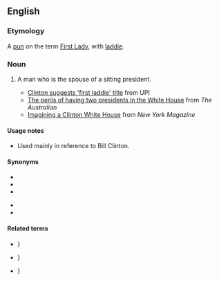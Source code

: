 ==English==

===Etymology===
A [[pun]] on the term [[First Lady]], with [[laddie]].

===Noun===
{{en-noun|head=[[first|First]] [[laddie|Laddie]]|First Laddies}}

# {{lb|en|US}} A man who is the spouse of a sitting president.
#* [http://www.upi.com/NewsTrack/Quirks/2007/09/06/clinton_suggests_first_laddie_title/4634/ Clinton suggests 'first laddie' title] from UPI
#* [http://www.theaustralian.news.com.au/story/0,25197,22909553-20261,00.html The perils of having two presidents in the White House] from ''The Australian''
#* [http://nymag.com/news/politics/38362/ Imagining a Clinton White House] from ''New York Magazine''

====Usage notes====
* Used mainly in reference to Bill Clinton.

====Synonyms====
{{syn-top}}
* {{l|en|First Gentleman}}
* {{l|en|First Guy}}
* {{l|en|First Husband}}
{{syn-mid}}
* {{l|en|First Lord}}
* {{l|en|First Man}}
{{syn-bottom}}

====Related terms====
* {{l|en|First Daughter}}}
* {{l|en|First Family}}}
* {{l|en|First Lady}}}